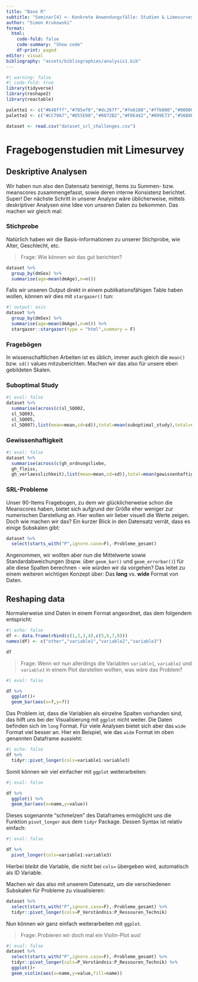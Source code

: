 ```yaml
---
title: "Base R"
subtitle: "Seminar[4] <- Konkrete Anwendungsfälle: Studien & Limesurvey"
author: "Simon Krukowski"
format:
  html:
    code-fold: false
    code-summary: "Show code"
    df-print: paged
editor: visual
bibliography: "assets/bibliographies/analysis1.bib"
---
```


```r
#| warning: false
#| code-fold: true
library(tidyverse)
library(reshape2)
library(reactable)

palette1 <- c("#648fff","#785ef0","#dc267f","#fe6100","#ffb000","#000000","#ffffff")
palette2 <- c("#CC79A7","#D55E00","#0072B2","#F0E442","#009E73","#56B4E9","#E69F00","#000000")

dataset <- read.csv("dataset_srl_challenges.csv")
```

# Fragebogenstudien mit Limesurvey

## Deskriptive Analysen

Wir haben nun also den Datensatz bereinigt, Items zu Summen- bzw. meanscores zusammengefasst, sowie deren interne Konsistenz berichtet. Super! Der nächste Schritt in unserer Analyse wäre üblicherweise, mittels deskriptiver Analysen eine Idee von unseren Daten zu bekommen. Das machen wir gleich mal:

### Stichprobe

Natürlich haben wir die Basis-Informationen zu unserer Stichprobe, wie Alter, Geschlecht, etc.

> Frage: Wie können wir das gut berichten?

```r
dataset %>% 
  group_by(dmSex) %>% 
  summarise(age=mean(dmAge),n=n())
```

Falls wir unseren Output direkt in einem publikationsfähigen Table haben wollen, können wir dies mit `stargazer()` tun:

```r
#| output: asis
dataset %>% 
  group_by(dmSex) %>% 
  summarise(age=mean(dmAge),n=n()) %>% 
  stargazer::stargazer(type = "html",summary = F)
```

### Fragebögen

In wissenschaftlichen Arbeiten ist es üblich, immer auch gleich die `mean()` bzw. `sd()` values mitzuberichten. Machen wir das also für unsere eben gebildeten Skalen.

### Suboptimal Study

```r
#| eval: false
dataset %>% 
  summarise(across(c(sl_SQ002,
  sl_SQ003,
  sl_SQ005,
  sl_SQ007),list(mean=mean,sd=sd)),total=mean(suboptimal_study),total=sd(suboptimal_study))
```

### Gewissenhaftigkeit

```r
#| eval: false
dataset %>% 
  summarise(across(c(gh_ordnungsliebe,
  gh_fleiss,
  gh_verlaesslichkeit),list(mean=mean,sd=sd)),total=mean(gewissenhaftigkeit),total=sd(gewissenhaftigkeit))
```

### SRL-Probleme

Unser 90-Items Fragebogen, zu dem wir glücklicherweise schon die Meanscores haben, bietet sich aufgrund der Größe eher weniger zur numerischen Darstellung an. Hier wollen wir lieber visuell die Werte zeigen. Doch wie machen wir das? Ein kurzer Blick in den Datensatz verrät, dass es einige Subskalen gibt:

```r
dataset %>% 
  select(starts_with("P",ignore.case=F),-Probleme_gesamt)
```

Angenommen, wir wollten aber nun die Mittelwerte sowie Standardabweichungen (bspw. über `geom_bar()` und `geom_errorbar()`) für alle diese Spalten berechnen - wie würden wir da vorgehen? Das leitet zu einem weiteren wichtigen Konzept über: Das **long** vs. **wide** Format von Daten.

## Reshaping data

Normalerweise sind Daten in einem Format angeordnet, das dem folgendem entspricht:

```r
#| echo: false
df <- data.frame(rbind(c(1,2,3,4),c(5,6,7,8)))
names(df) <- c("other","variable1","variable2","variable3")

df
```

> Frage: Wenn wir nun allerdings die Variablen `variable1`, `variable2` und `variable3` in einem Plot darstellen wollten, was wäre das Problem?

```r
#| eval: false

df %>% 
  ggplot()+
  geom_bar(aes(x=?,y=?))
```

Das Problem ist, dass die Variablen als einzelne Spalten vorhanden sind, das hilft uns bei der Visualisierung mit `ggplot` nicht weiter. Die Daten befinden sich im `long` Format. Für viele Analysen bietet sich aber das `wide` Format viel besser an. Hier ein Beispiel, wie das `wide` Format im oben genannten Dataframe aussieht:

```r
#| echo: false
df %>% 
  tidyr::pivot_longer(cols=variable1:variable3)
```

Somit können wir viel einfacher mit `ggplot` weiterarbeiten:

```r
#| eval: false

df %>% 
  ggplot() %>% 
  geom_bar(aes(x=name,y=value))
```

Dieses sogenannte "schmelzen" des Dataframes ermöglicht uns die Funktion `pivot_longer` aus dem `tidyr` Package. Dessen Syntax ist relativ einfach:

```r
#| eval: false

df %>% 
  pivot_longer(cols=variable1:variable3)
```

Hierbei bleibt die Variable, die nicht bei `cols=` übergeben wird, automatisch als ID Variable.

Machen wir das also mit unserem Datensatz, um die verschiedenen Subskalen für Probleme zu visualisieren:

```r
dataset %>% 
  select(starts_with("P",ignore.case=F),-Probleme_gesamt) %>% 
  tidyr::pivot_longer(cols=P_Verständnis:P_Ressouren_Technik)
```

Nun können wir ganz einfach weiterarbeiten mit `ggplot`.

> Frage: Probieren wir doch mal ein Violin-Plot aus!

```r
#| eval: false
dataset %>% 
  select(starts_with("P",ignore.case=F),-Probleme_gesamt) %>% 
  tidyr::pivot_longer(cols=P_Verständnis:P_Ressouren_Technik) %>% 
  ggplot()+
  geom_violin(aes(x=name,y=value,fill=name))
```
